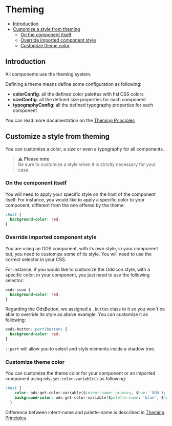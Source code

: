 
<Meta title="Contributing/How to's/Use theming for your component" />

# Theming

<!-- TOC -->

* [Introduction](#introduction)
* [Customize a style from theming](#customize-a-style-from-theming)
  * [On the component itself](#on-the-component-itself)
  * [Override imported component style](#override-imported-component-style)
  * [Customize theme color](#customize-theme-color)

<!-- TOC -->

## Introduction

All components use the theming system.

Defining a theme means define some configuration as following:
* **colorConfig**: all the defined color palettes with hsl CSS colors
* **sizeConfig**: all the defined size properties for each component
* **typographyConfig**: all the defined typography properties for each component

You can read more documentation on the [Theming Principles](?path=/story/code-our-principles-theming--page)

## Customize a style from theming

You can customize a color, a size or even a typography for all components.

> ⚠️️ **Please note**<br />
> Be sure to customize a style when it is strictly necessary for your case.

### On the component itself
You will need to apply your specific style on the host of the component itself.
For instance, you would like to apply a specific color to your component, different from the one offered by the theme:
``` css
:host {
  background-color: red;
}
```

### Override imported component style
You are using an ODS component, with its own style, in your component but, you need to customize some of its style.
You will need to use the correct selector in your CSS.

For instance, if you would like to customize the OdsIcon style, with a specific color, in your component, you just need to use the following selector:
``` css
osds-icon {
  background-color: red;
}
```

Regarding the OdsButton, we assigned a `.button` class to it so you won't be able to override its style as above example.
You can customize it as following:
``` css
osds-button::part(button) {
  background-color: red;
}
```

`::part` will allow you to select and style elements inside a shadow tree.

### Customize theme color
You can customize the theme color for your component or an imported component using `ods-get-color-variable()` as following:
``` css
:host {
    color: ods-get-color-variable($intent-name: primary, $hue: '800');
    background-color: ods-get-color-variable($palette-name: 'blue', $hue: '050');
  }
```

Difference between intent-name and palette-name is described in [Theming Principles](?path=/story/code-our-principles-theming--page).
